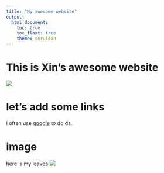 ```yaml
---
title: "My awesome website"
output: 
  html_document:
    toc: true
    toc_float: true
    theme: cerulean
---
```


# This is Xin's awesome website

![](https://media.giphy.com/media/drXGoW1iudhKw/giphy.gif)

# let's add some links

I often use [google](google.com) to do ds.

# image
here is my leaves 
![](images/chris-lawton-154388-unsplash.jpg)







